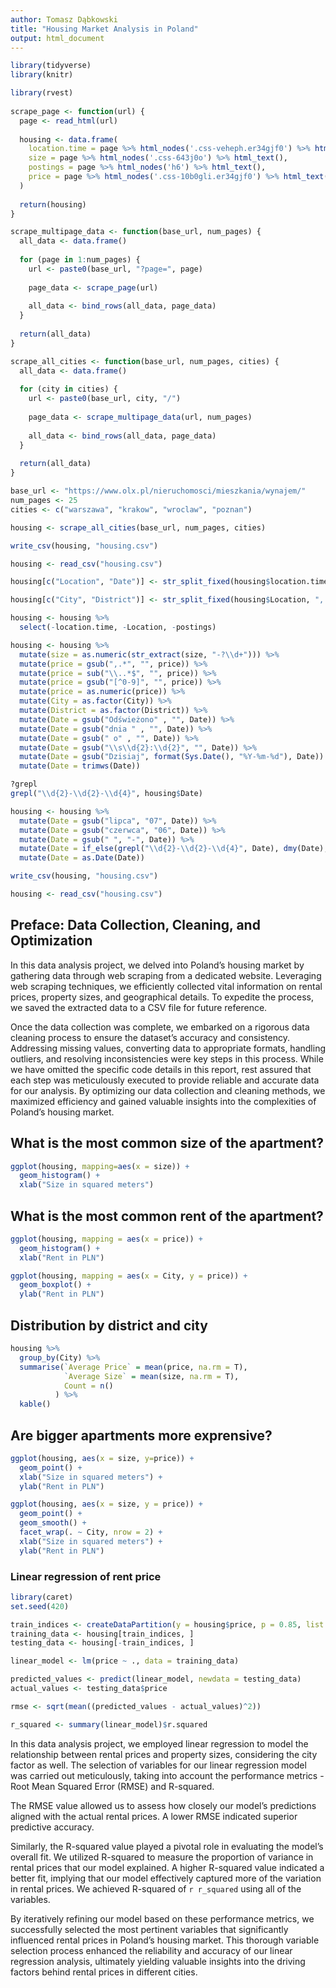 ```yaml
---
author: Tomasz Dąbkowski
title: "Housing Market Analysis in Poland"
output: html_document
---
```


```r
library(tidyverse)
library(knitr)
```

```r
library(rvest)
 
scrape_page <- function(url) {
  page <- read_html(url)
  
  housing <- data.frame(
    location.time = page %>% html_nodes('.css-veheph.er34gjf0') %>% html_text(),
    size = page %>% html_nodes('.css-643j0o') %>% html_text(),
    postings = page %>% html_nodes('h6') %>% html_text(),
    price = page %>% html_nodes('.css-10b0gli.er34gjf0') %>% html_text()  
  )
  
  return(housing)
}

scrape_multipage_data <- function(base_url, num_pages) {
  all_data <- data.frame()
  
  for (page in 1:num_pages) {
    url <- paste0(base_url, "?page=", page)
    
    page_data <- scrape_page(url)
    
    all_data <- bind_rows(all_data, page_data)
  }
  
  return(all_data)
}

scrape_all_cities <- function(base_url, num_pages, cities) {
  all_data <- data.frame()
  
  for (city in cities) {
    url <- paste0(base_url, city, "/")
    
    page_data <- scrape_multipage_data(url, num_pages)
    
    all_data <- bind_rows(all_data, page_data)
  }
  
  return(all_data)
}

base_url <- "https://www.olx.pl/nieruchomosci/mieszkania/wynajem/"
num_pages <- 25
cities <- c("warszawa", "krakow", "wroclaw", "poznan")

housing <- scrape_all_cities(base_url, num_pages, cities)

write_csv(housing, "housing.csv")
```

```r
housing <- read_csv("housing.csv")

housing[c("Location", "Date")] <- str_split_fixed(housing$location.time, " - ", 2)

housing[c("City", "District")] <- str_split_fixed(housing$Location, ", ", 2)

housing <- housing %>%
  select(-location.time, -Location, -postings)

housing <- housing %>%
  mutate(size = as.numeric(str_extract(size, "-?\\d+"))) %>%
  mutate(price = gsub(",.*", "", price)) %>%
  mutate(price = sub("\\..*$", "", price)) %>%
  mutate(price = gsub("[^0-9]", "", price)) %>%
  mutate(price = as.numeric(price)) %>%
  mutate(City = as.factor(City)) %>%
  mutate(District = as.factor(District)) %>%
  mutate(Date = gsub("Odświeżono" , "", Date)) %>%
  mutate(Date = gsub("dnia " , "", Date)) %>%
  mutate(Date = gsub(" o" , "", Date)) %>%
  mutate(Date = gsub("\\s\\d{2}:\\d{2}", "", Date)) %>%
  mutate(Date = gsub("Dzisiaj", format(Sys.Date(), "%Y-%m-%d"), Date)) %>%
  mutate(Date = trimws(Date))

?grepl
grepl("\\d{2}-\\d{2}-\\d{4}", housing$Date)

housing <- housing %>%
  mutate(Date = gsub("lipca", "07", Date)) %>%
  mutate(Date = gsub("czerwca", "06", Date)) %>%
  mutate(Date = gsub(" ", "-", Date)) %>%
  mutate(Date = if_else(grepl("\\d{2}-\\d{2}-\\d{4}", Date), dmy(Date), ymd(Date))) %>%
  mutate(Date = as.Date(Date))

write_csv(housing, "housing.csv")
```

```r
housing <- read_csv("housing.csv")
```
## Preface: Data Collection, Cleaning, and Optimization

In this data analysis project, we delved into Poland's housing market by gathering data through web scraping from a dedicated website. Leveraging web scraping techniques, we efficiently collected vital information on rental prices, property sizes, and geographical details. To expedite the process, we saved the extracted data to a CSV file for future reference.

Once the data collection was complete, we embarked on a rigorous data cleaning process to ensure the dataset's accuracy and consistency. Addressing missing values, converting data to appropriate formats, handling outliers, and resolving inconsistencies were key steps in this process. While we have omitted the specific code details in this report, rest assured that each step was meticulously executed to provide reliable and accurate data for our analysis. By optimizing our data collection and cleaning methods, we maximized efficiency and gained valuable insights into the complexities of Poland's housing market.


## What is the most common size of the apartment?
```r
ggplot(housing, mapping=aes(x = size)) +
  geom_histogram() +
  xlab("Size in squared meters")
```

## What is the most common rent of the apartment?
```r
ggplot(housing, mapping = aes(x = price)) +
  geom_histogram() +
  xlab("Rent in PLN")

ggplot(housing, mapping = aes(x = City, y = price)) +
  geom_boxplot() +
  ylab("Rent in PLN")
```

## Distribution by district and city
```r
housing %>%
  group_by(City) %>%
  summarise(`Average Price` = mean(price, na.rm = T),
            `Average Size` = mean(size, na.rm = T),
            Count = n()
          ) %>%
  kable()
```

## Are bigger apartments more exprensive?

```r
ggplot(housing, aes(x = size, y=price)) +
  geom_point() +
  xlab("Size in squared meters") +
  ylab("Rent in PLN")
```

```r
ggplot(housing, aes(x = size, y = price)) +
  geom_point() + 
  geom_smooth() +
  facet_wrap(. ~ City, nrow = 2) +
  xlab("Size in squared meters") +
  ylab("Rent in PLN")
```

### Linear regression of rent price

```r
library(caret)
set.seed(420)

train_indices <- createDataPartition(y = housing$price, p = 0.85, list = FALSE)
training_data <- housing[train_indices, ]
testing_data <- housing[-train_indices, ]

linear_model <- lm(price ~ ., data = training_data)

predicted_values <- predict(linear_model, newdata = testing_data)
actual_values <- testing_data$price

rmse <- sqrt(mean((predicted_values - actual_values)^2))

r_squared <- summary(linear_model)$r.squared
```
In this data analysis project, we employed linear regression to model the relationship between rental prices and property sizes, considering the city factor as well. The selection of variables for our linear regression model was carried out meticulously, taking into account the performance metrics - Root Mean Squared Error (RMSE) and R-squared.

The RMSE value allowed us to assess how closely our model's predictions aligned with the actual rental prices. A lower RMSE indicated superior predictive accuracy.

Similarly, the R-squared value played a pivotal role in evaluating the model's overall fit. We utilized R-squared to measure the proportion of variance in rental prices that our model explained. A higher R-squared value indicated a better fit, implying that our model effectively captured more of the variation in rental prices.
We achieved R-squared of `r r_squared` using all of the variables.

By iteratively refining our model based on these performance metrics, we successfully selected the most pertinent variables that significantly influenced rental prices in Poland's housing market. This thorough variable selection process enhanced the reliability and accuracy of our linear regression analysis, ultimately yielding valuable insights into the driving factors behind rental prices in different cities.
